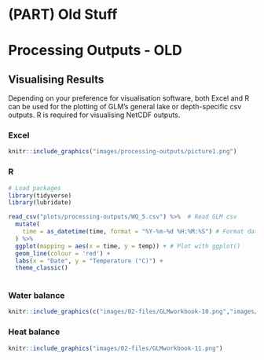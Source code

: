 # (PART) Old Stuff {-}

# Processing Outputs - OLD {#processing-outputs -}


## Visualising Results {-}

Depending on your preference for visualisation software, both Excel and R can be used for the plotting of GLM's general lake or depth-specific csv outputs. R is required for visualising NetCDF outputs. 

### Excel {-}

```r
knitr::include_graphics("images/processing-outputs/picture1.png")
```

### R {-}

```r
# Load packages
library(tidyverse) 
library(lubridate)

read_csv("plots/processing-outputs/WQ_5.csv") %>%  # Read GLM csv
  mutate(
    time = as_datetime(time, format = "%Y-%m-%d %H:%M:%S") # Format date/time
  ) %>% 
  ggplot(mapping = aes(x = time, y = temp)) + # Plot with ggplot()
  geom_line(colour = 'red') +
  labs(x = "Date", y = "Temperature (°C)") +
  theme_classic()
  
```

### Water balance {.unnumbered #WaterBalance}

```r
knitr::include_graphics(c("images/02-files/GLMworkbook-10.png","images/Spacer.png","images/02-files/GLMworkbook-09.png"))
```

```{=tex}
\begin{eqnarray}
\frac{\Delta Storage}{\Delta time} = Rainfall + Snow + Local \ \ runoff + River \ \ inflow
\\
- Evaporation - Withdrawal - Overflow - Seepage
(\#eq:outputs-1)
\end{eqnarray}
```

### Heat balance {-}

```r
knitr::include_graphics("images/02-files/GLMworkbook-11.png")
```
